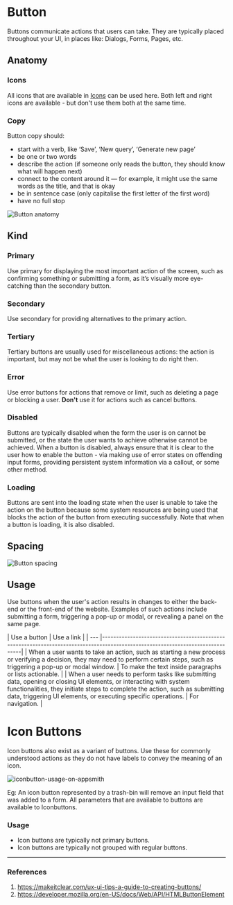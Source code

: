 

<Meta of={ButtonStories} />

[//]: # (TODO: when to renderAs button vs a)

# Button

Buttons communicate actions that users can take. They are typically placed throughout your UI, in places like: Dialogs, Forms, Pages, etc.

<Canvas of={ButtonStories.ButtonStory} />

## Anatomy

### Icons
All icons that are available in [Icons](http://www.design-system.appsmith.com/?path=/docs/design-system-icon--documentation) can be used here.
Both left and right icons are available - but don't use them both at the same time.

### Copy

Button copy should:

- start with a verb, like ‘Save’, ‘New query’, ‘Generate new page’
- be one or two words
- describe the action (if someone only reads the button, they should know what will happen next)
- connect to the content around it — for example, it might use the same words as the title, and that is okay
- be in sentence case (only capitalise the first letter of the first word)
- have no full stop

![Button anatomy](./docs/button-anatomy.png)


## Kind

### Primary

Use primary for displaying the most important action of the screen, such as confirming something or submitting a form, as it’s visually more eye-catching than the secondary button.
<Canvas of={ButtonStories.ButtonPrimaryStory} />


### Secondary

Use secondary for providing alternatives to the primary action.
<Canvas of={ButtonStories.ButtonSecondaryStory} />

### Tertiary

Tertiary buttons are usually used for miscellaneous actions: the action is important, but may not be what the user is looking to do right then.
<Canvas of={ButtonStories.ButtonTertiaryStory} />

### Error

Use error buttons for actions that remove or limit, such as deleting a page or blocking a user. **Don't** use it for actions such as cancel buttons.
<Canvas of={ButtonStories.ButtonErrorStory} />

### Disabled

Buttons are typically disabled when the form the user is on cannot be submitted, or the state the user wants to achieve otherwise cannot be achieved. When a button is disabled, always ensure that it is clear to the user how to enable the button - via making use of error states on offending input forms, providing persistent system information via a callout, or some other method.
<Canvas of={ButtonStories.ButtonDisabledStory} />


### Loading

Buttons are sent into the loading state when the user is unable to take the action on the button because some system resources are being used that blocks the action of the button from executing successfully. Note that when a button is loading, it is also disabled.
<Canvas of={ButtonStories.ButtonLoadingStory} />


## Spacing

![Button spacing](./docs/button-spacing.png)

## Usage

Use buttons when the user's action results in changes to either the back-end or the front-end of the website. Examples of such actions include submitting a form, triggering a pop-up or modal, or revealing a panel on the same page.

[//]: # (TODO: Needs improvement)
| Use a button | Use a link                                                                                                                    |
| --- |-------------------------------------------------------------------------------------------------------------------------------|
| When a user wants to take an action, such as starting a new process or verifying a decision, they may need to perform certain steps, such as triggering a pop-up or modal window. | To make the text inside paragraphs or lists actionable.                                                                       |
| When a user needs to perform tasks like submitting data, opening or closing UI elements, or interacting with system functionalities, they initiate steps to complete the action, such as submitting data, triggering UI elements, or executing specific operations. | For navigation.                                                                                                                  |

# Icon Buttons

Icon buttons also exist as a variant of buttons. Use these for commonly understood actions as they do not have labels to convey the meaning of an icon.

![iconbutton-usage-on-appsmith](./docs/iconbutton-usage-on-appsmith.png)

Eg: An icon button represented by a trash-bin will remove an input field that was added to a form.
All parameters that are available to buttons are available to Iconbuttons.

### Usage
- Icon buttons are typically not primary buttons.
- Icon buttons are typically not grouped with regular buttons.

---
### References
1. https://makeitclear.com/ux-ui-tips-a-guide-to-creating-buttons/
2. https://developer.mozilla.org/en-US/docs/Web/API/HTMLButtonElement



